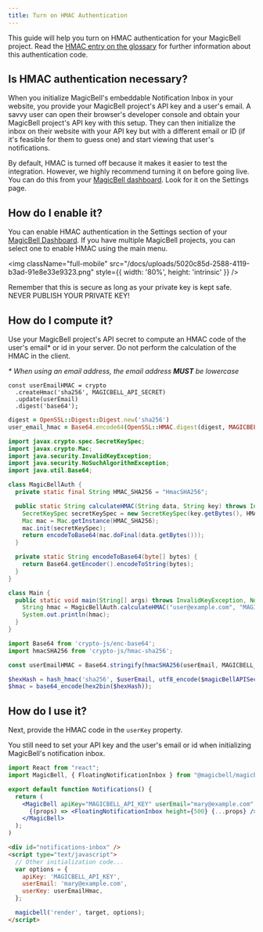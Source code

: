 ```yaml
---
title: Turn on HMAC Authentication
---
```


This guide will help you turn on HMAC authentication for your MagicBell project. Read the [HMAC entry on the glossary](/docs/glossary#H) for further information about this authentication code.

## Is HMAC authentication necessary?

When you initialize MagicBell's embeddable Notification Inbox in your website, you provide your MagicBell project's API key and a user's email. A savvy user can open their browser's developer console and obtain your MagicBell project's API key with this setup. They can then initialize the inbox on their website with your API key but with a different email or ID (if it's feasible for them to guess one) and start viewing that user's notifications.

By default, HMAC is turned off because it makes it easier to test the integration. However, we highly recommend turning it on before going live. You can do this from your [MagicBell dashboard](https://app.magicbell.com). Look for it on the Settings page.

## How do I enable it?

You can enable HMAC authentication in the Settings section of your [MagicBell Dashboard](https://app.magicbell.com). If you have multiple MagicBell projects, you can select one to enable HMAC using the main menu.

<img
  className="full-mobile"
  src="/docs/uploads/5020c85d-2588-4119-b3ad-91e8e33e9323.png"
  style={{ width: '80%', height: 'intrinsic' }}
/>

Remember that this is secure as long as your private key is kept safe. NEVER PUBLISH YOUR PRIVATE KEY!

## How do I compute it?

Use your MagicBell project's API secret to compute an HMAC code of the user's email\* or id in your server. Do not perform the calculation of the HMAC in the client.

_\* When using an email address, the email address **MUST** be lowercase_

<Tabs>

```node title=NODE hideHeader noTopBorderRadius
const userEmailHMAC = crypto
  .createHmac('sha256', MAGICBELL_API_SECRET)
  .update(userEmail)
  .digest('base64');
```

```ruby title=RUBY hideHeader noTopBorderRadius
digest = OpenSSL::Digest::Digest.new('sha256')
user_email_hmac = Base64.encode64(OpenSSL::HMAC.digest(digest, MAGICBELL_API_SECRET, user_email))
```

```java title=JAVA hideHeader noTopBorderRadius
import javax.crypto.spec.SecretKeySpec;
import javax.crypto.Mac;
import java.security.InvalidKeyException;
import java.security.NoSuchAlgorithmException;
import java.util.Base64;

class MagicBellAuth {
  private static final String HMAC_SHA256 = "HmacSHA256";

  public static String calculateHMAC(String data, String key) throws InvalidKeyException, NoSuchAlgorithmException {
    SecretKeySpec secretKeySpec = new SecretKeySpec(key.getBytes(), HMAC_SHA256);
    Mac mac = Mac.getInstance(HMAC_SHA256);
    mac.init(secretKeySpec);
    return encodeToBase64(mac.doFinal(data.getBytes()));
  }

  private static String encodeToBase64(byte[] bytes) {
    return Base64.getEncoder().encodeToString(bytes);
  }
}

class Main {
  public static void main(String[] args) throws InvalidKeyException, NoSuchAlgorithmException {
    String hmac = MagicBellAuth.calculateHMAC("user@example.com", "MAGICBELL_API_SECRET");
    System.out.println(hmac);
  }
}
```

```javascript title=JAVASCRIPT hideHeader noTopBorderRadius
import Base64 from 'crypto-js/enc-base64';
import hmacSHA256 from 'crypto-js/hmac-sha256';

const userEmailHMAC = Base64.stringify(hmacSHA256(userEmail, MAGICBELL_API_SECRET));
```

```php title=PHP hideHeader noTopBorderRadius
$hexHash = hash_hmac('sha256', $userEmail, utf8_encode($magicBellAPISecret));
$hmac = base64_encode(hex2bin($hexHash));
```

</Tabs>

## How do I use it?

Next, provide the HMAC code in the `userKey` property.

You still need to set your API key and the user's email or id when initializing MagicBell's notification inbox.

<Tabs>

```jsx title=REACT hideHeader noTopBorderRadius
import React from "react";
import MagicBell, { FloatingNotificationInbox } from "@magicbell/magicbell-react";

export default function Notifications() {
  return (
    <MagicBell apiKey="MAGICBELL_API_KEY" userEmail="mary@example.com" userKey="userEmailHmac">
      {(props) => <FloatingNotificationInbox height={500} {...props} />}
    </MagicBell>
  );
)
```

```html title=HTML hideHeader noTopBorderRadius
<div id="notifications-inbox" />
<script type="text/javascript">
  // Other initialization code...
  var options = {
    apiKey: 'MAGICBELL_API_KEY',
    userEmail: 'mary@example.com',
    userKey: userEmailHmac,
  };

  magicbell('render', target, options);
</script>
```

</Tabs>
